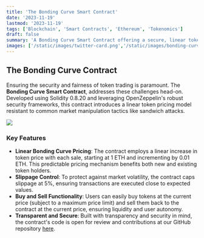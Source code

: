 ```yaml
---
title: 'The Bonding Curve Smart Contract'
date: '2023-11-19'
lastmod: '2023-11-19'
tags: ['Blockchain', 'Smart Contracts', 'Ethereum', 'Tokenomics']
draft: false
summary: 'A Bonding Curve Smart Contract offering a secure, linear token pricing model, effectively preventing price manipulation and enhancing market stability.'
images: ['/static/images/twitter-card.png','/static/images/bonding-curve.png']
---
```



## The Bonding Curve Contract

Ensuring the security and fairness of token trading is paramount.
The **Bonding Curve Smart Contract**, addresses these challenges head-on.
Developed using Solidity 0.8.20 and leveraging OpenZeppelin's robust security frameworks, this contract introduces a
linear token pricing model resistant to common market manipulation tactics like sandwich attacks.

![](/static/images/bonding-curve.png)

### Key Features

- **Linear Bonding Curve Pricing**: The contract employs a linear increase in token price with each sale, starting
  at 1 ETH and incrementing by 0.01 ETH. This predictable pricing mechanism benefits both new and existing token holders.
- **Slippage Control**: To protect against market volatility, the contract caps slippage at 5%, ensuring transactions
   are executed close to expected values.
- **Buy and Sell Functionality**: Users can easily buy tokens at the current price (subject to a maximum price limit) and sell
  them back to the contract at the current price, ensuring liquidity and user autonomy.
- **Transparent and Secure**: Built with transparency and security in mind, the contract's code is open for review and
  contributions at our GitHub repository [here](https://github.com/lyrx/fot).

